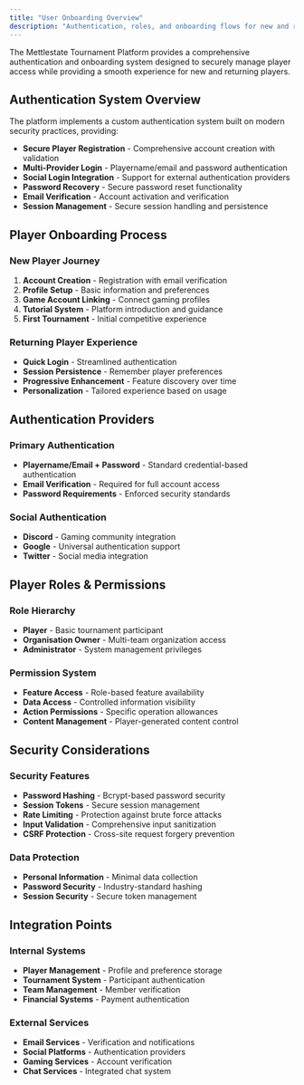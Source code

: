 ```yaml
---
title: "User Onboarding Overview"
description: "Authentication, roles, and onboarding flows for new and returning players."
---
```


The Mettlestate Tournament Platform provides a comprehensive authentication and onboarding system designed to securely manage player access while providing a smooth experience for new and returning players.

## Authentication System Overview

The platform implements a custom authentication system built on modern security practices, providing:

- **Secure Player Registration** - Comprehensive account creation with validation
- **Multi-Provider Login** - Playername/email and password authentication
- **Social Login Integration** - Support for external authentication providers
- **Password Recovery** - Secure password reset functionality
- **Email Verification** - Account activation and verification
- **Session Management** - Secure session handling and persistence

## Player Onboarding Process

### New Player Journey

1. **Account Creation** - Registration with email verification
2. **Profile Setup** - Basic information and preferences
3. **Game Account Linking** - Connect gaming profiles
4. **Tutorial System** - Platform introduction and guidance
5. **First Tournament** - Initial competitive experience

### Returning Player Experience

- **Quick Login** - Streamlined authentication
- **Session Persistence** - Remember player preferences
- **Progressive Enhancement** - Feature discovery over time
- **Personalization** - Tailored experience based on usage

## Authentication Providers

### Primary Authentication

- **Playername/Email + Password** - Standard credential-based authentication
- **Email Verification** - Required for full account access
- **Password Requirements** - Enforced security standards

### Social Authentication

- **Discord** - Gaming community integration
- **Google** - Universal authentication support
- **Twitter** - Social media integration

## Player Roles & Permissions

### Role Hierarchy

- **Player** - Basic tournament participant
- **Organisation Owner** - Multi-team organization access
- **Administrator** - System management privileges

### Permission System

- **Feature Access** - Role-based feature availability
- **Data Access** - Controlled information visibility
- **Action Permissions** - Specific operation allowances
- **Content Management** - Player-generated content control

## Security Considerations

### Security Features

- **Password Hashing** - Bcrypt-based password security
- **Session Tokens** - Secure session management
- **Rate Limiting** - Protection against brute force attacks
- **Input Validation** - Comprehensive input sanitization
- **CSRF Protection** - Cross-site request forgery prevention

### Data Protection

- **Personal Information** - Minimal data collection
- **Password Security** - Industry-standard hashing
- **Session Security** - Secure token management

## Integration Points

### Internal Systems

- **Player Management** - Profile and preference storage
- **Tournament System** - Participant authentication
- **Team Management** - Member verification
- **Financial Systems** - Payment authentication

### External Services

- **Email Services** - Verification and notifications
- **Social Platforms** - Authentication providers
- **Gaming Services** - Account verification
- **Chat Services** - Integrated chat system
